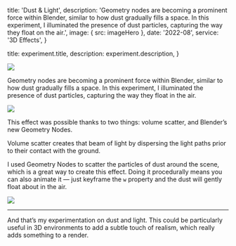 
  title: 'Dust & Light',
  description:
    'Geometry nodes are becoming a prominent force within Blender, similar to how dust gradually fills a space. In this experiment, I illuminated the presence of dust particles, capturing the way they float on the air.',
  image: { src: imageHero },
  date: '2022-08',
  service: '3D Effects',
}

  title: experiment.title,
  description: experiment.description,
}

![](./hero.webp)

Geometry nodes are becoming a prominent force within Blender, similar to how dust gradually fills a space. In this experiment, I illuminated the presence of dust particles, capturing the way they float in the air.

![](./closeup-1.webp)

This effect was possible thanks to two things: volume scatter, and Blender’s new Geometry Nodes.

Volume scatter creates that beam of light by dispersing the light paths prior to their contact with the ground.

I used Geometry Nodes to scatter the particles of dust around the scene, which is a great way to create this effect. Doing it procedurally means you can also animate it — just keyframe the `w` property and the dust will gently float about in the air.

![](./closeup-2.webp)

---

And that’s my experimentation on dust and light. This could be particularly useful in 3D environments to add a subtle touch of realism, which really adds something to a render.
